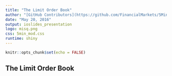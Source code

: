 ```yaml
---
title: "The Limit Order Book"
author: "[GitHub Contributors](https://github.com/FinancialMarkets/5MinuteFinance/graphs/contributors)"
date: "May 20, 2016"
output: ioslides_presentation
logo: misq.png
css: 5min_mod.css
runtime: shiny
---
```


```r
knitr::opts_chunk$set(echo = FALSE)
```

## The Limit Order Book

<!-- make use of the awesome 'orderbook' R package -->
